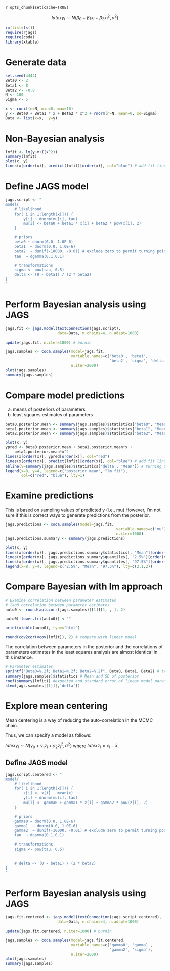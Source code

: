 `r opts_chunk$set(cache=TRUE)`

$$latex y_i \sim N(\beta_0  + \beta_1 x_i  + \beta_2  x_i^2, \sigma^2)$$



```r
rm(list=ls())
require(rjags)
require(coda)
library(xtable)
```


# Generate data
```r
set.seed(4444)
Beta0 <- 2
Beta1 <- 8
Beta2 <- -0.8
N <- 100
Sigma <- 5
    
x <- runif(n=N, min=0, max=10) 
y <- Beta0 + Beta1 * x + Beta2 * x^2 + rnorm(n=N, mean=0, sd=Sigma)
Data <- list(x=x,  y=y)
```

# Non-Bayesian analysis
```r
lmfit <- lm(y~x+I(x^2))
summary(lmfit)
plot(x, y)
lines(x[order(x)], predict(lmfit)[order(x)], col="blue") # add fit line
```

# Define JAGS model
```r
jags.script <- "
model{
    # likelihood
    for( i in 1:length(x[])) {
        y[i] ~ dnorm(mu[i], tau)
        mu[i] <- beta0 + beta1 * x[i] + beta2 * pow(x[i], 2)
    }

    # priors
    beta0 ~ dnorm(0.0, 1.0E-6)
    beta1  ~ dnorm(0.0, 1.0E-6)
    beta2  ~ dunif(-10000, -0.01) # exclude zero to permit turning point
    tau  ~ dgamma(0.1,0.1)

    # transformations
    sigma <- pow(tau, 0.5)
    delta <- (0 - beta1) / (2 * beta2)
}
" 
```

# Perform Bayesian analysis using JAGS
```r
jags.fit <- jags.model(textConnection(jags.script), 
                       data=Data, n.chains=4, n.adapt=1000)

update(jags.fit, n.iter=1000) # burnin

jags.samples <- coda.samples(model=jags.fit,
                             variable.names=c('beta0', 'beta1', 
                                              'beta2', 'sigma', 'delta'),
                             n.iter=2000)
plot(jags.samples)
summary(jags.samples) 
```

# Compare model predictions
(a) means of posteriors of parameters
(b) least squares estimates of parameters

```r
beta0.posterior.mean <- summary(jags.samples)$statistics["beta0", "Mean"]
beta1.posterior.mean <- summary(jags.samples)$statistics["beta1", "Mean"]
beta2.posterior.mean <- summary(jags.samples)$statistics["beta2", "Mean"]

plot(x, y)
ypred <- beta0.posterior.mean + beta1.posterior.mean*x + 
    beta2.posterior.mean*x^2
lines(x[order(x)], ypred[order(x)], col="red")
lines(x[order(x)], predict(lmfit)[order(x)], col="blue") # add fit line
abline(v=summary(jags.samples)$statistics['delta', 'Mean']) # turning point
legend(x=8, y=4, legend=c("posterior mean", "lm fit"), 
       col=c("red", "blue"), lty=1)
```


# Examine predictions
This is based on sampling values of predicted y (i.e., mu)
However, I'm not sure if this is correct ways to generate predictions from the posterior.
```r
jags.predictions <- coda.samples(model=jags.fit,
                                                 variable.names=c('mu'),
                                                 n.iter=1000)
jags.predictions.summary <- summary(jags.predictions)

plot(x, y)
lines(x[order(x)], jags.predictions.summary$statistics[, "Mean"][order(x)])
lines(x[order(x)], jags.predictions.summary$quantiles[, "2.5%"][order(x)], lty=2)
lines(x[order(x)], jags.predictions.summary$quantiles[, "97.5%"][order(x)], lty=2)
legend(x=8, y=4, legend=c("2.5%", "Mean", "97.5%"), lty=c(2,1,2))
```


# Compare Bayesian with lm approach
```r
# Examine correlation between parameter estimates
# lag0 correlation between parameter estimates
auto0 <- round(autocorr(jags.samples)[[1]][1, , ], 2)

auto0[!lower.tri(auto0)] <-""

print(xtable(auto0), type="html")
```


```r
round(cov2cor(vcov(lmfit)), 2) # compare with linear model
```

The correlation between parameters in the posterior and the correlations of parameters estimates in the least squares analysis are almost identical in this instance.


```r
# Parameter estimates
sprintf("Beta0=%.2f; Beta1=%.2f; Beta2=%.2f", Beta0, Beta1, Beta2) # true data generating values
summary(jags.samples)$statistics # Mean and SD of posterior
coef(summary(lmfit)) #expected and standard error of linear model parameter estimates
stem(jags.samples[[1]][,'delta'])
```


# Explore mean centering
Mean centering is a way of reducing the auto-correlation in the MCMC chain.

Thus, we can specify a model as follows:

$latex y_i \sim N(\gamma_0 + \gamma_1 z_i + \gamma_2 z_i^2, \sigma^2)$ where $latex z_i = x_i - \bar{x}$.

## Define JAGS model
```r
jags.script.centered <- "
model{
    # likelihood
    for( i in 1:length(x[])) {
        z[i] <- x[i] - mean(x)
        y[i] ~ dnorm(mu[i], tau)
        mu[i] <- gamma0 + gamma1 * z[i] + gamma2 * pow(z[i], 2)
    }

    # priors
    gamma0 ~ dnorm(0.0, 1.0E-6)
    gamma1  ~ dnorm(0.0, 1.0E-6)
    gamma2  ~ dunif(-10000, -0.01) # exclude zero to permit turning point
    tau  ~ dgamma(0.1,0.1)

    # transformations
    sigma <- pow(tau, 0.5)
    
    
    # delta <- (0 - beta1) / (2 * beta2)
}
" 
```

# Perform Bayesian analysis using JAGS
```r
jags.fit.centered <- jags.model(textConnection(jags.script.centered), 
                       data=Data, n.chains=4, n.adapt=1000)

update(jags.fit.centered, n.iter=1000) # burnin

jags.samples <- coda.samples(model=jags.fit.centered,
                             variable.names=c('gamma0', 'gamma1', 
                                              'gamma2', 'sigma'),
                             n.iter=2000)
plot(jags.samples)
summary(jags.samples) 
```
